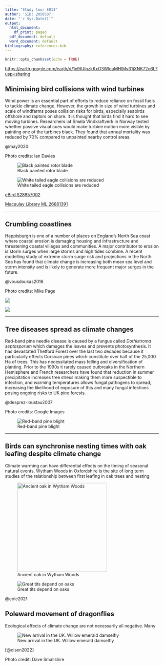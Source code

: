 ```yaml
---
title: "Study tour E011"
author: 'SID: 2050507'
date: "`r Sys.Date()`"
output:
  html_document:
    df_print: paged
  pdf_document: default
  word_document: default
bibliography: references.bib
---
```


```r
knitr::opts_chunk$set(echo = TRUE)

```

<https://earth.google.com/earth/d/1x9tUInzkKxO3WleaMHIMv31jXNK72c6L?usp=sharing>

## Minimising bird collisions with wind turbines

Wind power is an essential part of efforts to reduce reliance on fossil fuels to tackle climate change. However, the growth in size of wind turbines and scale of windfarms poses collision risks for birds, especially seabirds offshore and raptors on shore. It is thought that birds find it hard to see moving turbines. Researchers iat Smøla Vindkraftverk in Norway tested whether passive visual cues would make turbine motion more visible by painting one of the turbines black. They found that annual mortality was reduced by 70% compared to unpainted nearby control areas.

@may2020

Photo credits: Ian Davies

![Black painted rotor blade](images/hrgNlEfFWcUGYNW0NmklLCfb2hTP1f3_rm3X_UWbR-0.jpg)

![White tailed eagle collisions are reduced](images/1800.jpeg)

[eBird S28857002](https://ebird.org/checklist/S28857002)

[Macaulay Library ML 26861391](https://macaulaylibrary.org/photo/26861391?__hstc=60209138.8800e5de1c8e68a1ec86fa2121d42340.1680341203412.1680341203412.1680341203412.1&__hssc=60209138.1.1680341203412&__hsfp=2695420997)

------------------------------------------------------------------------

## Crumbling coastlines

Happisburgh is one of a number of places on England's North Sea coast where coastal erosion is damaging housing and infrastructure and threatening coastal villages and communities. A major contributor to erosion is storm surges when large storms and high tides combine. A recent modelling study of extreme storm surge risk and projections in the North Sea has found that climate change is increasing both mean sea level and storm intensity and is likely to generate more frequent major surges in the future.

@vousdoukas2016

Photo credits: Mike Page

![](images/happisburgh-comparison.jpg)

![](images/_79485169_photo(3).jpg)

------------------------------------------------------------------------

## Tree diseases spread as climate changes

Red-band pine needle disease is caused by a fungus called *Dothistroma septasporum* which damages the leaves and prevents photosynthesis. It has devastated Thetford Forest over the last two decades because it particularly effects Corsican pines which constitute over half of the 25,000 Ha of trees. This has necessitated mass felling and diversification of planting. Prior to the 1990s it rarely caused outbreaks in the Northern Hemisphere and French researchers have found that reduction in summer precipitation increases tree stress making them more suspectible to infection, and warming temperatures allows fungal pathogens to spread, increasing the likelihood of exposure of this and many fungal infections posing ongoing risks to UK pine forests.

@desprez-loustau2007

Photo credits: Google Images

![Red-band pine blight](images/red-band-needle-blight-symptoms-browning-pine-needles-alamy-e5m05e-keith-burdett.jpg)

------------------------------------------------------------------------

## Birds can synchronise nesting times with oak leafing despite climate change

Climate warming can have differential effects on the timing of seasonal natural events. Wytham Woods in Oxfordshire is the site of long term studies of the relationship between first leafing in oak trees and nesting

![Ancient oak in Wytham Woods](images/old_man_of_wytham.jpeg){width="292"}

![Great tits depend on oaks](images/download.jpeg)

@cole2021

## Poleward movement of dragonflies

Ecological effects of climate change are not necessarily all negative. Many

![New arrival in the UK. Willow emerald damselfly](images/willow-emerald-damselfly.jpeg)

[@olsen2022]

Photo credit: Dave Smallshire
